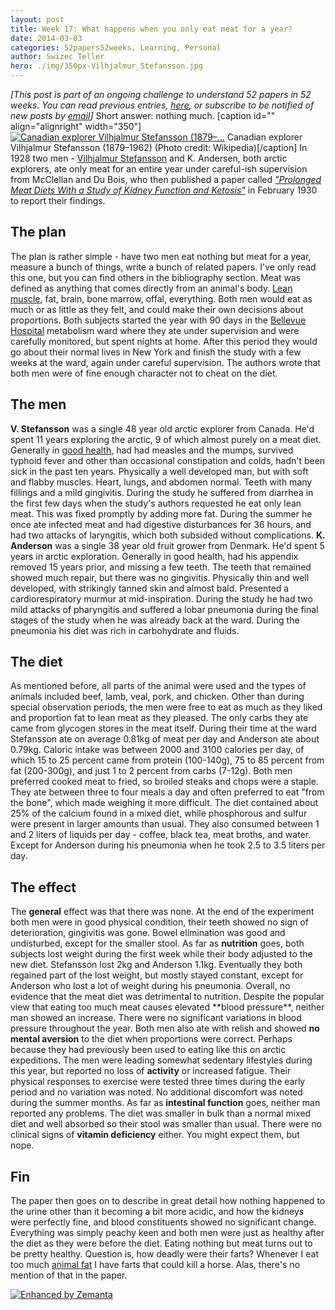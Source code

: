```yaml
---
layout: post
title: Week 17: What happens when you only eat meat for a year?
date: 2014-03-03
categories: 52papers52weeks, Learning, Personal
author: Swizec Teller
hero: ./img/350px-Vilhjalmur_Stefansson.jpg
---
```


_\[This post is part of an ongoing challenge to understand 52 papers in 52 weeks. You can read previous entries, [here](http://swizec.com/blog/category/52-papers-in-52-weeks), or subscribe to be notified of new posts by [email](http://swiz.ec/52papers-list)]_ Short answer: nothing much. \[caption id="" align="alignright" width="350"][![Canadian explorer Vilhjalmur Stefansson (1879–...](./img/350px-Vilhjalmur_Stefansson.jpg "Canadian explorer Vilhjalmur Stefansson (1879–...")](http://commons.wikipedia.org/wiki/File:Vilhjalmur_Stefansson.jpg) Canadian explorer Vilhjalmur Stefansson (1879–1962) (Photo credit: Wikipedia)\[/caption] In 1928 two men - [Vilhjalmur Stefansson](http://en.wikipedia.org/wiki/Vilhjalmur_Stefansson) and K. Andersen, both arctic explorers, ate only meat for an entire year under careful-ish supervision from McClellan and Du Bois, who then published a paper called [_"Prolonged Meat Diets With a Study of Kidney Function and Ketosis"_](http://www.jbc.org/content/87/3/651.full.pdf+html) in February 1930 to report their findings.

## The plan

The plan is rather simple - have two men eat nothing but meat for a year, measure a bunch of things, write a bunch of related papers. I've only read this one, but you can find others in the bibliography section. Meat was defined as anything that comes directly from an animal's body. [Lean muscle](http://en.wikipedia.org/wiki/Muscle "Muscle"), fat, brain, bone marrow, offal, everything. Both men would eat as much or as little as they felt, and could make their own decisions about proportions. Both subjects started the year with 90 days in the [Bellevue Hospital](<http://maps.google.com/maps?ll=40.7393,-73.9753&spn=0.01,0.01&q=40.7393,-73.9753 (Bellevue%20Hospital%20Center)&t=h> "Bellevue Hospital Center") metabolism ward where they ate under supervision and were carefully monitored, but spent nights at home. After this period they would go about their normal lives in New York and finish the study with a few weeks at the ward, again under careful supervision. The authors wrote that both men were of fine enough character not to cheat on the diet.

## The men

**V. Stefansson** was a single 48 year old arctic explorer from Canada. He'd spent 11 years exploring the arctic, 9 of which almost purely on a meat diet. Generally in [good health](http://en.wikipedia.org/wiki/Health "Health"), had had measles and the mumps, survived typhoid fever and other than occasional constipation and colds, hadn't been sick in the past ten years. Physically a well developed man, but with soft and flabby muscles. Heart, lungs, and abdomen normal. Teeth with many fillings and a mild gingivitis. During the study he suffered from diarrhea in the first few days when the study's authors requested he eat only lean meat. This was fixed promptly by adding more fat. During the summer he once ate infected meat and had digestive disturbances for 36 hours, and had two attacks of laryngitis, which both subsided without complications. **K. Anderson** was a single 38 year old fruit grower from Denmark. He'd spent 5 years in arctic exploration. Generally in good health, had his appendix removed 15 years prior, and missing a few teeth. The teeth that remained showed much repair, but there was no gingivitis. Physically thin and well developed, with strikingly tanned skin and almost bald. Presented a cardiorespiratory murmur at mid-inspiration. During the study he had two mild attacks of pharyngitis and suffered a lobar pneumonia during the final stages of the study when he was already back at the ward. During the pneumonia his diet was rich in carbohydrate and fluids.

## The diet

As mentioned before, all parts of the animal were used and the types of animals included beef, lamb, veal, pork, and chicken. Other than during special observation periods, the men were free to eat as much as they liked and proportion fat to lean meat as they pleased. The only carbs they ate came from glycogen stores in the meat itself. During their time at the ward Stefansson ate on average 0.81kg of meat per day and Anderson ate about 0.79kg. Caloric intake was between 2000 and 3100 calories per day, of which 15 to 25 percent came from protein (100-140g), 75 to 85 percent from fat (200-300g), and just 1 to 2 percent from carbs (7-12g). Both men preferred cooked meat to fried, so broiled steaks and chops were a staple. They ate between three to four meals a day and often preferred to eat "from the bone", which made weighing it more difficult. The diet contained about 25% of the calcium found in a mixed diet, while phosphorous and sulfur were present in larger amounts than usual. They also consumed between 1 and 2 liters of liquids per day - coffee, black tea, meat broths, and water. Except for Anderson during his pneumonia when he took 2.5 to 3.5 liters per day.

## The effect

The **general** effect was that there was none. At the end of the experiment both men were in good physical condition, their teeth showed no sign of deterioration, gingivitis was gone. Bowel elimination was good and undisturbed, except for the smaller stool. As far as **nutrition** goes, both subjects lost weight during the first week while their body adjusted to the new diet. Stefansson lost 2kg and Anderson 1.1kg. Eventually they both regained part of the lost weight, but mostly stayed constant, except for Anderson who lost a lot of weight during his pneumonia. Overall, no evidence that the meat diet was detrimental to nutrition. Despite the popular view that eating too much meat causes elevated \*\*blood pressure\*\*, neither man showed an increase. There were no significant variations in blood pressure throughout the year. Both men also ate with relish and showed **no mental aversion** to the diet when proportions were correct. Perhaps because they had previously been used to eating like this on arctic expeditions. The men were leading somewhat sedentary lifestyles during this year, but reported no loss of **activity** or increased fatigue. Their physical responses to exercise were tested three times during the early period and no variation was noted. No additional discomfort was noted during the summer months. As far as **intestinal function** goes, neither man reported any problems. The diet was smaller in bulk than a normal mixed diet and well absorbed so their stool was smaller than usual. There were no clinical signs of **vitamin deficiency** either. You might expect them, but nope.

## Fin

The paper then goes on to describe in great detail how nothing happened to the urine other than it becoming a bit more acidic, and how the kidneys were perfectly fine, and blood constituents showed no significant change. Everything was simply peachy keen and both men were just as healthy after the diet as they were before the diet. Eating nothing but meat turns out to be pretty healthy. Question is, how deadly were their farts? Whenever I eat too much [animal fat](http://en.wikipedia.org/wiki/Animal_fat "Animal fat") I have farts that could kill a horse. Alas, there's no mention of that in the paper.

[![Enhanced by Zemanta](http://img.zemanta.com/zemified_e.png?x-id=c68b6b9c-c5e3-4d45-aa67-d6f892526e70)](http://www.zemanta.com/?px "Enhanced by Zemanta")
